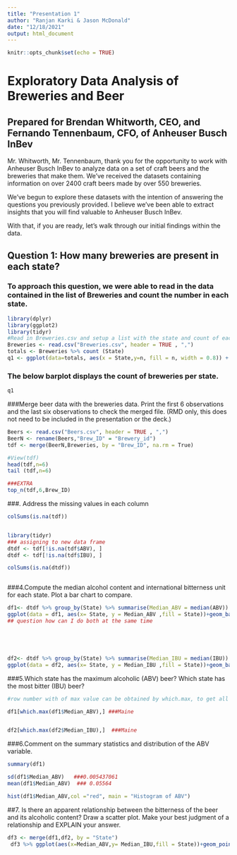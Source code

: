 ---
title: "Presentation 1"
author: "Ranjan Karki & Jason McDonald"
date: "12/18/2021"
output: html_document
---

```{r setup, include=FALSE}
knitr::opts_chunk$set(echo = TRUE)
```
# Exploratory Data Analysis of Breweries and Beer 
## Prepared for Brendan Whitworth, CEO, and Fernando Tennenbaum, CFO, of Anheuser Busch InBev  
Mr. Whitworth, Mr. Tennenbaum, thank you for the opportunity to work with Anheuser Busch InBev to analyze data on a set of craft beers and the breweries that make them.  We've received the datasets containing information on over 2400 craft beers made by over 550 breweries.   

We've begun to explore these datasets with the intention of answering the questions you previously provided.  I believe we've been able to extract insights that you will find valuable to Anheuser Busch InBev.    

With that, if you are ready, let's walk through our initial findings within the data.  


## Question 1: How many breweries are present in each state?
### To approach this question, we were able to read in the data contained in the list of Breweries and count the number in each state.
```{r "Question 1", message = FALSE, warning = FALSE}
library(dplyr)
library(ggplot2)
library(tidyr)
#Read in Breweries.csv and setup a list with the state and count of each state, then build a barplot
Breweries <- read.csv("Breweries.csv", header = TRUE , ",")
totals <- Breweries %>% count (State)
q1 <- ggplot(data=totals, aes(x = State,y=n, fill = n, width = 0.8)) + geom_bar(stat='identity') + scale_fill_gradient2(midpoint=mean(totals$n), low= '#971B1E', mid = '#E02124', high = '#FFF200', space='#E1E1E1') + geom_text(aes(x= State,n +1, label = n), data = totals)+ ggtitle("Total Breweries in each State") + coord_flip() + theme(legend.title = element_text(colour='#331D0C')) + labs(fill="Count of Breweries", y = "Count of Breweries")
```

### The below barplot displays the count of breweries per state. 
```{r "Question 1 Result", message = FALSE, warning = FALSE, fig.dim = c(5,7)}
q1
```

###Merge beer data with the breweries data. Print the first 6 observations and the last six observations to check the merged file.  (RMD only, this does not need to be included in the presentation or the deck.)

```{r "Question 2", message = FALSE, warning = FALSE}
Beers <- read.csv("Beers.csv", header = TRUE , ",")
BeerN <- rename(Beers,"Brew_ID" = "Brewery_id")
tdf <- merge(BeerN,Breweries, by = "Brew_ID", na.rm = True)

#View(tdf)
head(tdf,n=6)
tail (tdf,n=6)

###EXTRA
top_n(tdf,6,Brew_ID)

```

###.   Address the missing values in each column
```{r "Question 3", message = FALSE, warning = FALSE}

colSums(is.na(tdf))


library(tidyr)  
### assigning to new data frame 
dtdf <- tdf[!is.na(tdf$ABV), ]
dtdf <- tdf[!is.na(tdf$IBU), ]

colSums(is.na(dtdf))



```

###4.Compute the median alcohol content and international bitterness unit for each state. Plot a bar chart to compare.

```{r "Question 4", message = FALSE, warning = FALSE}

df1<- dtdf %>% group_by(State) %>% summarise(Median_ABV = median(ABV)) 
ggplot(data = df1, aes(x= State, y = Median_ABV ,fill = State))+geom_bar(stat='identity') + ggtitle ("State v.Median_ABV")
## question how can I do both at the same time 





df2<- dtdf %>% group_by(State) %>% summarise(Median_IBU = median(IBU)) 
ggplot(data = df2, aes(x= State, y = Median_IBU ,fill = State))+geom_bar(stat='identity')+ ggtitle ("State v.Median_IBU")

```

###5.Which state has the maximum alcoholic (ABV) beer? Which state has the most bitter (IBU) beer? 

```{r "Question 5", message = FALSE, warning = FALSE}
#row number with of max value can be obtained by which.max, to get all information using by subsetting data frame. 

df1[which.max(df1$Median_ABV),] ###Maine


df2[which.max(df2$Median_IBU),]  ###Maine

```

###6.Comment on the summary statistics and distribution of the ABV variable.
```{r "Question 6", message = FALSE, warning = FALSE}
summary(df1)

sd(df1$Median_ABV)   ###0.005437061
mean(df1$Median_ABV)  ### 0.05564

hist(df1$Median_ABV,col ="red", main = "Histogram of ABV")


```

##7.   Is there an apparent relationship between the bitterness of the beer and its alcoholic content? Draw a scatter plot.  Make your best judgment of a relationship and EXPLAIN your answer.
```{r "Question 7", message = FALSE, warning = FALSE}

df3 <- merge(df1,df2, by = "State")
 df3 %>% ggplot(aes(x=Median_ABV,y= Median_IBU,fill = State))+geom_point()+geom_smooth (formula = y~ x,method="lm")+ggtitle(("ABV vs IBU"))
```

